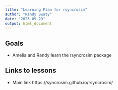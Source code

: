 ```yaml
---
title: "Learning Plan for rsyncrosim"
author: "Randy Swaty"
date: "2023-09-29"
output: html_document
---
```


## Goals

* Amelia and Randy learn the rsyncrosim package


## Links to lessons

* Main link https://syncrosim.github.io/rsyncrosim/
